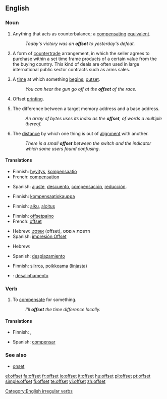==English==

===Noun===
{{en-noun}}

# Anything that acts as counterbalance; a [[compensating]] [[equivalent]].
#: ''Today's victory was an '''offset''' to yesterday's defeat.''
# {{context|international trade}} A form of [[countertrade]] arrangement, in which the seller agrees to purchase within a set time frame products of a certain value from the the buying country. This kind of deals are often used in large international public sector contracts such as arms sales.
# {{obsolete|c. 1555}} A [[time]] at which something [[begin]]s; [[outset]].
#: ''You can hear the gun go off at the '''offset''' of the race.''
# Offset [[printing]].
# {{programming}} The difference between a target memory address and a base address.
#: ''An array of bytes uses its index as the '''offset''', of words a multiple thereof.''
# The [[distance]] by which one thing is out of [[alignment]] with another.
#: ''There is a small '''offset''' between the switch and the indicator which some users found confusing''.

====Translations====
{{trans-top|compensating equivalent}}
* Finnish: [[hyvitys]], [[kompensaatio]]
* French: [[compensation]]
{{trans-mid}}
* Spanish: [[ajuste]], [[descuento]], [[compensación]], [[reducción]].
{{trans-bottom}}

{{trans-top|countertrade arrangement}}
* Finnish: [[kompensaatiokauppa]]
{{trans-mid}}
{{trans-bottom}}

{{trans-top| time at which something begins}}
* Finnish: [[alku]], [[aloitus]]
{{trans-mid}}
{{trans-bottom}}

{{trans-top|offset printing}}
* Finnish: [[offsetpaino]]
* French: [[offset]]
{{trans-mid}}
* Hebrew: [[אופסט]] (offset), הדפסת אופסט
* Spanish: [[impresión Offset]]
{{trans-bottom}}

{{trans-top|difference in memory addresses}}
* Hebrew: {{he-translation|היסט|hesset}}
{{trans-mid}}
* Spanish: [[desplazamiento]]
{{trans-bottom}}

{{trans-top|distance by which one thing is out of alignment with another}}
* Finnish: [[siirros]], [[poikkeama]] ([[linja|linjasta]])
{{trans-mid}}
{{trans-bottom}}

{{checktrans-top}}
* {{ttbc|Portuguese}}: [[desalinhamento]]
{{trans-bottom}}

===Verb===
{{en-verb|offsets|offsetting|offset}}

# To [[compensate]] for something.
#: ''I'll '''offset''' the time difference locally.''

====Translations====
{{trans-top|to compensate for something}}
* Finnish: {{t|fi|kompensoida}}, {{t|fi|korvata}}
{{trans-mid}}
* Spanish: [[compensar]]
{{trans-bottom}}

===See also===
* [[onset]]

[[Category:English irregular verbs]]

[[el:offset]]
[[fa:offset]]
[[fr:offset]]
[[io:offset]]
[[it:offset]]
[[hu:offset]]
[[pl:offset]]
[[pt:offset]]
[[simple:offset]]
[[fi:offset]]
[[te:offset]]
[[vi:offset]]
[[zh:offset]]
